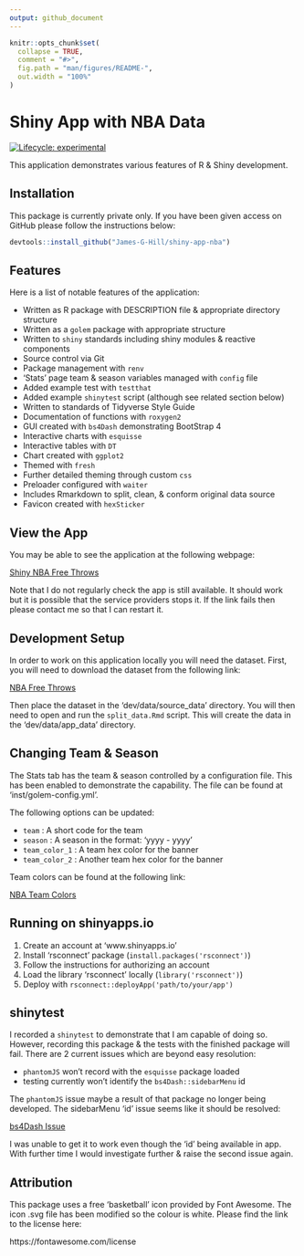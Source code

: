 ```yaml
---
output: github_document
---
```


<!-- README.md is generated from README.Rmd. Please edit that file -->

```r

knitr::opts_chunk$set(
  collapse = TRUE,
  comment = "#>",
  fig.path = "man/figures/README-",
  out.width = "100%"
)

```

# Shiny App with NBA Data

<!-- badges: start -->
[![Lifecycle: experimental](https://img.shields.io/badge/lifecycle-experimental-orange.svg)](https://lifecycle.r-lib.org/articles/stages.html#experimental)
<!-- badges: end -->

This application demonstrates various features of R & Shiny development.

## Installation

This package is currently private only.
If you have been given access on GitHub please follow the instructions below:

```r

devtools::install_github("James-G-Hill/shiny-app-nba")

```

## Features

Here is a list of notable features of the application:

- Written as R package with DESCRIPTION file & appropriate directory structure
- Written as a `golem` package with appropriate structure
- Written to `shiny` standards including shiny modules & reactive components
- Source control via Git
- Package management with `renv`
- 'Stats' page team & season variables managed with `config` file
- Added example test with `testthat`
- Added example `shinytest` script (although see related section below)
- Written to standards of Tidyverse Style Guide
- Documentation of functions with `roxygen2`
- GUI created with `bs4Dash` demonstrating BootStrap 4
- Interactive charts with `esquisse`
- Interactive tables with `DT`
- Chart created with `ggplot2`
- Themed with `fresh`
- Further detailed theming through custom `css`
- Preloader configured with `waiter`
- Includes Rmarkdown to split, clean, & conform original data source
- Favicon created with `hexSticker`

## View the App

You may be able to see the application at the following webpage:

[Shiny NBA Free Throws](https://james-g-hill.shinyapps.io/shiny-app-nba/)

Note that I do not regularly check the app is still available.
It should work but it is possible that the service providers stops it.
If the link fails then please contact me so that I can restart it.

## Development Setup

In order to work on this application locally you will need the dataset.
First, you will need to download the dataset from the following link:

[NBA Free Throws](https://www.kaggle.com/sebastianmantey/nba-free-throws)

Then place the dataset in the 'dev/data/source_data' directory.
You will then need to open and run the `split_data.Rmd` script.
This will create the data in the 'dev/data/app_data' directory.

## Changing Team & Season

The Stats tab has the team & season controlled by a configuration file.
This has been enabled to demonstrate the capability.
The file can be found at 'inst/golem-config.yml'.

The following options can be updated:

- `team` : A short code for the team
- `season` : A season in the format: 'yyyy - yyyy'
- `team_color_1` : A team hex color for the banner
- `team_color_2` : Another team hex color for the banner

Team colors can be found at the following link:

[NBA Team Colors](https://teamcolorcodes.com/nba-team-color-codes/)

## Running on shinyapps.io

1. Create an account at 'www.shinyapps.io'
2. Install 'rsconnect' package (`install.packages('rsconnect')`)
3. Follow the instructions for authorizing an account
4. Load the library 'rsconnect' locally (`library('rsconnect')`)
5. Deploy with `rsconnect::deployApp('path/to/your/app')`

## shinytest

I recorded a `shinytest` to demonstrate that I am capable of doing so.
However, recording this package & the tests with the finished package will fail.
There are 2 current issues which are beyond easy resolution:

- `phantomJS` won't record with the `esquisse` package loaded
- testing currently won't identify the `bs4Dash::sidebarMenu` id

The `phantomJS` issue maybe a result of that package no longer being developed.
The sidebarMenu 'id' issue seems like it should be resolved:

[bs4Dash Issue](https://github.com/RinteRface/bs4Dash/issues/8)

I was unable to get it to work even though the 'id' being available in app.
With further time I would investigate further & raise the second issue again.

## Attribution

This package uses a free 'basketball' icon provided by Font Awesome.
The icon .svg file has been modified so the colour is white.
Please find the link to the license here:

https://fontawesome.com/license
